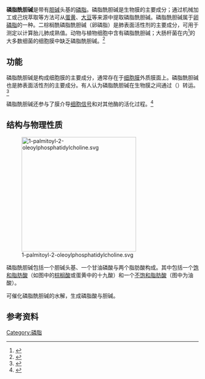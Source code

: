 '''磷脂酰胆碱'''是带有[[胆碱|胆碱]]头基的[[磷脂|磷脂]]。磷脂酰胆碱是生物膜的主要成分；通过机械加工或己烷萃取等方法可从[[蛋黄|蛋黄]]、[[大豆|大豆]]等来源中提取磷脂酰胆碱。磷脂酰胆碱属于[[卵磷脂|卵磷脂]]的一种。二棕榈酰磷脂酰胆碱（卵磷脂）是肺表面活性剂的主要成分，可用于测定{{link-en|卵磷脂/鞘磷脂比|L/S ratio}}以计算胎儿肺成熟值。动物与植物细胞中含有磷脂酰胆碱；大肠杆菌在内<ref name="pmid19940943">{{cite journal | author = Chen F, Zhao Q, Cai X, Lv L, Lin W, Yu X, Li C, Li Y, Xiong M, Wang XG | title = Phosphatidylcholine in membrane of Escherichia coli changes bacterial antigenicity. | journal = Can. J. Microbiol. | volume = 55 | issue = 11 | pages = 1328–34 |date=November 2009 | pmid = 19940943 | doi = 10.1139/w09-082 | url =https://archive.org/details/sim_canadian-journal-of-microbiology_2009-11_55_11/page/1328}}</ref>的大多数细菌的细胞膜中缺乏磷脂酰胆碱。<ref>{{cite book |last1=Jackowski |first1=Suzanne |last2=Cronan, jr. |first2=John E. |last3=Rock |first3=Charles O. |editor1-first=Dennis E. |editor1-last=Vance |editor2-first=J. |editor2-last=Vance |title=Biochemistry of Lipids, Lipoproteins and Membranes |url=https://archive.org/details/biochemistrylipi00vanc_696 |publisher=Elsevier |year=1991 |pages=[https://archive.org/details/biochemistrylipi00vanc_696/page/n102 80]–81 |chapter=Chapter 2: Lipid metabolism in procaryotes |isbn=0-444-89321-0}}</ref> 

== 功能 ==
磷脂酰胆碱是构成细胞膜的主要成分，通常存在于[[细胞膜|细胞膜]]外质膜面上。磷脂酰胆碱也是肺表面活性剂的主要成分。有人认为磷脂酰胆碱在生物膜之间通过{{link-en|磷脂酰胆碱转运蛋白|phosphatidylcholine transfer protein}}（{{lang|en|PTCP}}）转运。<ref name="pmid1883207">{{cite journal | author = Wirtz KW | title = Phospholipid transfer proteins. | journal = Ann. Rev. Biochem. | volume = 60| issue = 13| pages = 73–99|date=July 1991 | pmid = 1883207 | doi = 10.1146/annurev.bi.60.070191.000445 | url =  }}</ref>

磷脂酰胆碱还参与了膜介导[[细胞信号|细胞信号]]和{{lang|en|PTCP}}对其他酶的活化过程。<ref name="pmid17704541">{{cite journal | author = Kanno K, Wu MK, Agate DA, Fanelli BK, Wagle N, Scapa EF, Ukomadu C, Cohen DE | title = Interacting proteins dictate function of the minimal START domain phosphatidylcholine transfer protein/StarD2. | journal = J. Biol. Chem. | volume = 282 | issue = 42 | pages = 30728–36 |date=October 2007 | pmid = 17704541 | doi = 10.1074/jbc.M703745200 | url =  }}</ref>

==结构与物理性质==

[[Image:1-palmitoyl-2-oleoylphosphatidylcholine.svg|300px]]
 
磷脂酰胆碱包括一个胆碱头基、一个甘油磷酸与两个脂肪酸构成。其中包括一个[[饱和脂肪酸|饱和脂肪酸]]（如图中的[[棕榈酸|棕榈酸]]或蛋黄中的十九酸）和一个[[不饱和脂肪酸|不饱和脂肪酸]]（图中为油酸）。

{{link-en|磷脂酶D|Phospholipase D}}可催化磷脂酰胆碱的水解，生成磷脂酸与胆碱。

== 参考资料 ==
{{reflist}}

{{Lipid signaling}}

[[Category:磷脂|Category:磷脂]]